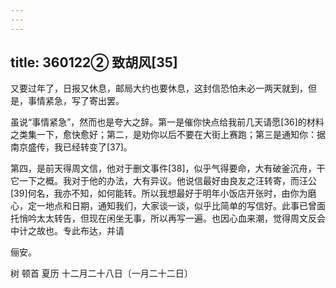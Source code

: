 ```yaml
---
---
---
```

title: 360122② 致胡风[35]
---




又要过年了，日报又休息，邮局大约也要休息，这封信恐怕未必一两天就到，但是，事情紧急，写了寄出罢。

虽说“事情紧急”，然而也是夸大之辞。第一是催你快点给我前几天请愿[36]的材料之类集一下，愈快愈好；第二，是劝你以后不要在大街上赛跑；第三是通知你：据南京盛传，我已经转变了[37]。

第四，是前天得周文信，他对于删文事件[38]，似乎气得要命，大有破釜沉舟，干它一下之概。我对于他的办法，大有异议。他说信最好由良友之汪转寄，而汪公[39]何名，我亦不知，如何能转。所以我想最好于明年小饭店开张时，由你为磨心，定一地点和日期，通知我们，大家谈一谈，似乎比简单的写信好。此事已曾面托悄吟太太转告，但现在闲坐无事，所以再写一遍。也因心血来潮，觉得周文反会中计之故也。专此布达，并请

俪安。

树 顿首 夏历 十二月二十八日〔一月二十二日〕